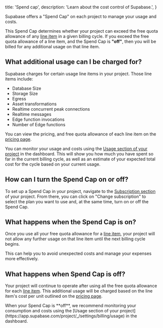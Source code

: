 
  title: 'Spend cap',
  description: 'Learn about the cost control of Supabase.',
}

Supabase offers a "Spend Cap" on each project to manage your usage and costs.

This Spend Cap determines whether your project can exceed the free quota allowance of any [line item](#what-additional-usage-can-i-be-charged-for) in a given billing cycle.
If you exceed the free quota allowance of a line item, and the Spend Cap is **"off"**, then you will be billed for any additional usage on that line item.

## What additional usage can I be charged for?

Supabase charges for certain usage line items in your project. Those line items include:

- Database Size
- Storage Size
- Egress
- Asset transformations
- Realtime concurrent peak connections
- Realtime messages
- Edge function invocations
- Number of Edge functions

You can view the pricing, and free quota allowance of each line item on the [pricing page](/pricing).

You can monitor your usage and costs using the [Usage section of your project](https://app.supabase.com/project/_/settings/billing/usage) in the dashboard.
This will show you how much you have spent so far in the current billing cycle, as well as an estimate of your expected total cost for the cycle based on your current usage.

## How can I turn the Spend Cap on or off?

To set up a Spend Cap in your project, navigate to the [Subscription section](https://app.supabase.com/project/_/settings/billing/subscription) of your project.
From there, you can click on "Change subscription" to select the plan you want to use and, at the same time, turn on or off the Spend Cap.

## What happens when the Spend Cap is on?

Once you use all your free quota allowance for a [line item](#what-additional-usage-can-i-be-charged-for), your project will not allow any further usage on that line item until the next billing cycle begins.

This can help you to avoid unexpected costs and manage your expenses more effectively.

## What happens when Spend Cap is off?

Your project will continue to operate after using all the free quota allowance for each [line item](#what-additional-usage-can-i-be-charged-for).
This additional usage will be charged based on the line item's cost per unit outlined on the [pricing page](/pricing).

<Admonition type="note">
  When your Spend Cap is **off**, we recommend monitoring your consumption and costs using the
  [Usage section of your project](https://app.supabase.com/project/_/settings/billing/usage) in the
  dashboard.
</Admonition>



